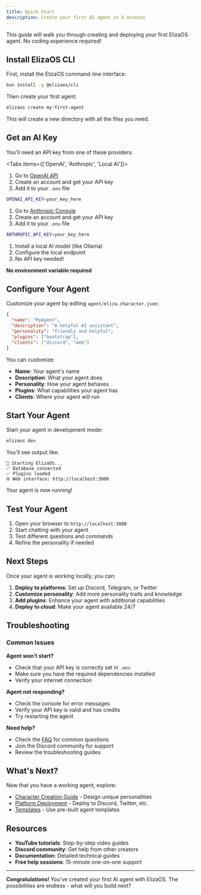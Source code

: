 ```yaml
---
title: Quick Start
description: Create your first AI agent in 5 minutes
---
```


This guide will walk you through creating and deploying your first ElizaOS agent. No coding
experience required!

<Steps>
<Step>

## Install ElizaOS CLI

First, install the ElizaOS command-line interface:

```bash
bun install -g @elizaos/cli
```

Then create your first agent:

```bash
elizaos create my-first-agent
```

This will create a new directory with all the files you need.

</Step>

<Step>

## Get an AI Key

You'll need an API key from one of these providers:

<Tabs items={['OpenAI', 'Anthropic', 'Local AI']}>
  <Tab value="OpenAI">
    
1. Go to [OpenAI API](https://platform.openai.com/api-keys)
2. Create an account and get your API key
3. Add it to your `.env` file

```bash
OPENAI_API_KEY=your_key_here
```

  </Tab>
  <Tab value="Anthropic">
    
1. Go to [Anthropic Console](https://console.anthropic.com/)
2. Create an account and get your API key
3. Add it to your `.env` file

```bash
ANTHROPIC_API_KEY=your_key_here
```

  </Tab>
  <Tab value="Local AI">
    
1. Install a local AI model (like Ollama)
2. Configure the local endpoint
3. No API key needed!

**No environment variable required**

  </Tab>
</Tabs>

</Step>

<Step>

## Configure Your Agent

Customize your agent by editing `agent/eliza.character.json`:

```json
{
  "name": "MyAgent",
  "description": "A helpful AI assistant",
  "personality": "friendly and helpful",
  "plugins": ["bootstrap"],
  "clients": ["discord", "web"]
}
```

You can customize:

- **Name**: Your agent's name
- **Description**: What your agent does
- **Personality**: How your agent behaves
- **Plugins**: What capabilities your agent has
- **Clients**: Where your agent will run

</Step>

<Step>

## Start Your Agent

Start your agent in development mode:

```bash
elizaos dev
```

You'll see output like:
```
🤖 Starting ElizaOS...
✅ Database connected
✅ Plugins loaded
🌐 Web interface: http://localhost:3000
```

Your agent is now running!

</Step>

<Step>

## Test Your Agent

1. Open your browser to `http://localhost:3000`
2. Start chatting with your agent
3. Test different questions and commands
4. Refine the personality if needed

</Step>
</Steps>

## Next Steps

Once your agent is working locally, you can:

1. **Deploy to platforms**: Set up Discord, Telegram, or Twitter
2. **Customize personality**: Add more personality traits and knowledge
3. **Add plugins**: Enhance your agent with additional capabilities
4. **Deploy to cloud**: Make your agent available 24/7

## Troubleshooting

### Common Issues

**Agent won't start?**

- Check that your API key is correctly set in `.env`
- Make sure you have the required dependencies installed
- Verify your internet connection

**Agent not responding?**

- Check the console for error messages
- Verify your API key is valid and has credits
- Try restarting the agent

**Need help?**

- Check the [FAQ](../faq) for common questions
- Join the Discord community for support
- Review the troubleshooting guides

## What's Next?

Now that you have a working agent, explore:

- [Character Creation Guide](../guides/character-creation) - Design unique personalities
- [Platform Deployment](../guides/deployment-railway) - Deploy to Discord, Twitter, etc.
- [Templates](../templates/) - Use pre-built agent templates

## Resources

- **YouTube tutorials**: Step-by-step video guides
- **Discord community**: Get help from other creators
- **Documentation**: Detailed technical guides
- **Free help sessions**: 15-minute one-on-one support

---

**Congratulations!** You've created your first AI agent with ElizaOS. The possibilities are
endless - what will you build next?
